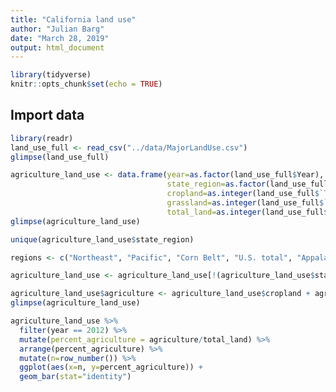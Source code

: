 ```yaml
---
title: "California land use"
author: "Julian Barg"
date: "March 28, 2019"
output: html_document
---
```


```r
library(tidyverse)
knitr::opts_chunk$set(echo = TRUE)
```

## Import data

```r
library(readr)
land_use_full <- read_csv("../data/MajorLandUse.csv")
glimpse(land_use_full)
```

```r
agriculture_land_use <- data.frame(year=as.factor(land_use_full$Year), 
                                   state_region=as.factor(land_use_full$`Region or State`),
                                   cropland=as.integer(land_use_full$`Total cropland`),
                                   grassland=as.integer(land_use_full$`Grassland pasture and range`),
                                   total_land=as.integer(land_use_full$`Total land`))
glimpse(agriculture_land_use)
```

```r
unique(agriculture_land_use$state_region)
```

```r
regions <- c("Northeast", "Pacific", "Corn Belt", "U.S. total", "Appalachian", "Southern Plains", "Southeast", "Delta States", "48 States", "Lake States", "Northern Plains", "Mountain")

agriculture_land_use <- agriculture_land_use[!(agriculture_land_use$state_region %in% regions), ]
```

```r
agriculture_land_use$agriculture <- agriculture_land_use$cropland + agriculture_land_use$grassland
glimpse(agriculture_land_use)
```

```r
agriculture_land_use %>%
  filter(year == 2012) %>%
  mutate(percent_agriculture = agriculture/total_land) %>%
  arrange(percent_agriculture) %>%
  mutate(n=row_number()) %>%
  ggplot(aes(x=n, y=percent_agriculture)) +
  geom_bar(stat="identity")

```
